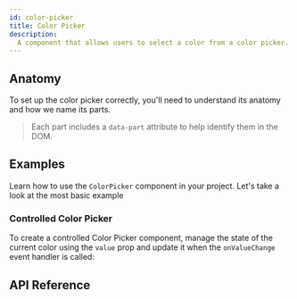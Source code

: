 ```yaml
---
id: color-picker
title: Color Picker
description:
  A component that allows users to select a color from a color picker.
---
```



<ComponentPreview />

## Anatomy

To set up the color picker correctly, you'll need to understand its anatomy and
how we name its parts.

> Each part includes a `data-part` attribute to help identify them in the DOM.

<Anatomy id="color-picker" />

## Examples

Learn how to use the `ColorPicker` component in your project. Let's take a look
at the most basic example

<Story id="Basic" />

### Controlled Color Picker

To create a controlled Color Picker component, manage the state of the current
color using the `value` prop and update it when the `onValueChange` event
handler is called:

<Story id="Controlled" />

## API Reference

<ComponentTypes />
